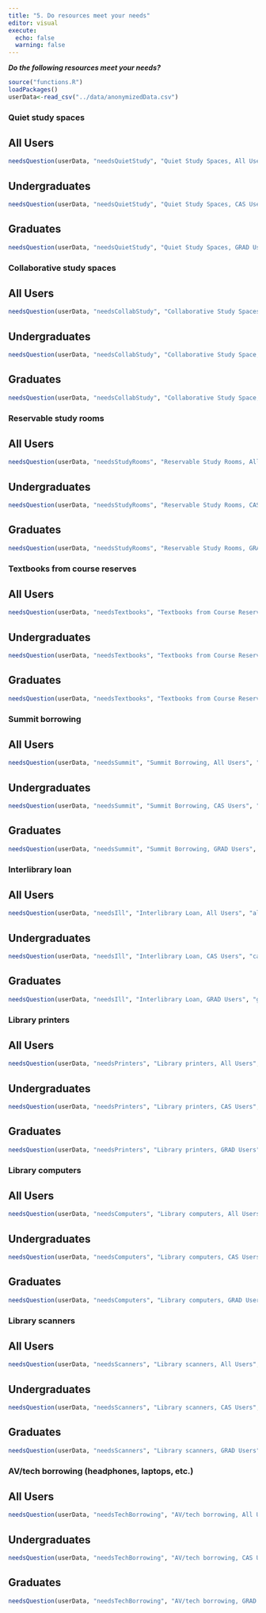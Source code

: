```yaml
---
title: "5. Do resources meet your needs"
editor: visual
execute:
  echo: false
  warning: false
---
```


***Do the following resources meet your needs?***

```r
source("functions.R")
loadPackages()
userData<-read_csv("../data/anonymizedData.csv")
```


### Quiet study spaces
::: panel-tabset
## All Users

```r
needsQuestion(userData, "needsQuietStudy", "Quiet Study Spaces, All Users", "allNeedsQuietStudy.jpg", casOnly=FALSE, gradOnly = FALSE)

```

## Undergraduates

```r
needsQuestion(userData, "needsQuietStudy", "Quiet Study Spaces, CAS Users", "casNeedsQuietStudy.jpg", casOnly=TRUE, gradOnly = FALSE)
```

## Graduates

```r
needsQuestion(userData, "needsQuietStudy", "Quiet Study Spaces, GRAD Users", "gradNeedsQuietStudy.jpg", casOnly=FALSE, gradOnly = TRUE)
```
:::

### Collaborative study spaces
::: panel-tabset
## All Users

```r
needsQuestion(userData, "needsCollabStudy", "Collaborative Study Spaces, All Users", "allNeedsCollabStudy.jpg", casOnly=FALSE, gradOnly = FALSE)

```

## Undergraduates

```r
needsQuestion(userData, "needsCollabStudy", "Collaborative Study Space, CAS Users", "casNeedsCollabStudy.jpg", casOnly=TRUE, gradOnly = FALSE)
```

## Graduates

```r
needsQuestion(userData, "needsCollabStudy", "Collaborative Study Space, GRAD Users", "gradNeedsQuietStudy.jpg", casOnly=FALSE, gradOnly = TRUE)
```
:::

### Reservable study rooms
::: panel-tabset
## All Users

```r
needsQuestion(userData, "needsStudyRooms", "Reservable Study Rooms, All Users", "allNeedsStudyRooms.jpg", casOnly=FALSE, gradOnly = FALSE)

```

## Undergraduates

```r
needsQuestion(userData, "needsStudyRooms", "Reservable Study Rooms, CAS Users", "casNeedsStudyRooms.jpg", casOnly=TRUE, gradOnly = FALSE)
```

## Graduates

```r
needsQuestion(userData, "needsStudyRooms", "Reservable Study Rooms, GRAD Users", "gradNeedsStudyRooms.jpg", casOnly=FALSE, gradOnly = TRUE)
```
:::

### Textbooks from course reserves
::: panel-tabset
## All Users

```r
needsQuestion(userData, "needsTextbooks", "Textbooks from Course Reserves, All Users", "allNeedsTextbooks.jpg", casOnly=FALSE, gradOnly = FALSE)

```

## Undergraduates

```r
needsQuestion(userData, "needsTextbooks", "Textbooks from Course Reserves, CAS Users", "casNeedsTextbooks.jpg", casOnly=TRUE, gradOnly = FALSE)
```

## Graduates

```r
needsQuestion(userData, "needsTextbooks", "Textbooks from Course Reserves, GRAD Users", "gradNeedsTextbooks.jpg", casOnly=FALSE, gradOnly = TRUE)
```
:::

### Summit borrowing
::: panel-tabset
## All Users

```r
needsQuestion(userData, "needsSummit", "Summit Borrowing, All Users", "allNeedsSummit.jpg", casOnly=FALSE, gradOnly = FALSE)

```

## Undergraduates

```r
needsQuestion(userData, "needsSummit", "Summit Borrowing, CAS Users", "casNeedsSummit.jpg", casOnly=TRUE, gradOnly = FALSE)
```

## Graduates

```r
needsQuestion(userData, "needsSummit", "Summit Borrowing, GRAD Users", "gradNeedsSummit.jpg", casOnly=FALSE, gradOnly = TRUE)
```
:::

### Interlibrary loan
::: panel-tabset
## All Users

```r
needsQuestion(userData, "needsIll", "Interlibrary Loan, All Users", "allNeedsIll.jpg", casOnly=FALSE, gradOnly = FALSE)

```

## Undergraduates

```r
needsQuestion(userData, "needsIll", "Interlibrary Loan, CAS Users", "casNeedsIll.jpg", casOnly=TRUE, gradOnly = FALSE)
```

## Graduates

```r
needsQuestion(userData, "needsIll", "Interlibrary Loan, GRAD Users", "gradNeedsIll.jpg", casOnly=FALSE, gradOnly = TRUE)
```
:::

### Library printers
::: panel-tabset
## All Users

```r
needsQuestion(userData, "needsPrinters", "Library printers, All Users", "allNeedsPrinters.jpg", casOnly=FALSE, gradOnly = FALSE)

```

## Undergraduates

```r
needsQuestion(userData, "needsPrinters", "Library printers, CAS Users", "casNeedsPrinters.jpg", casOnly=TRUE, gradOnly = FALSE)
```

## Graduates

```r
needsQuestion(userData, "needsPrinters", "Library printers, GRAD Users", "gradNeedsPrinters.jpg", casOnly=FALSE, gradOnly = TRUE)
```
:::

### Library computers
::: panel-tabset
## All Users

```r
needsQuestion(userData, "needsComputers", "Library computers, All Users", "allNeedsComputers.jpg", casOnly=FALSE, gradOnly = FALSE)

```

## Undergraduates

```r
needsQuestion(userData, "needsComputers", "Library computers, CAS Users", "casNeedsComputers.jpg", casOnly=TRUE, gradOnly = FALSE)
```

## Graduates

```r
needsQuestion(userData, "needsComputers", "Library computers, GRAD Users", "gradNeedsComputers.jpg", casOnly=FALSE, gradOnly = TRUE)
```
:::

### Library scanners
::: panel-tabset
## All Users

```r
needsQuestion(userData, "needsScanners", "Library scanners, All Users", "allNeedsScanners.jpg", casOnly=FALSE, gradOnly = FALSE)

```

## Undergraduates

```r
needsQuestion(userData, "needsScanners", "Library scanners, CAS Users", "casNeedsScanners.jpg", casOnly=TRUE, gradOnly = FALSE)
```

## Graduates

```r
needsQuestion(userData, "needsScanners", "Library scanners, GRAD Users", "gradNeedsScanners.jpg", casOnly=FALSE, gradOnly = TRUE)
```
:::

### AV/tech borrowing (headphones, laptops, etc.)
::: panel-tabset
## All Users

```r
needsQuestion(userData, "needsTechBorrowing", "AV/tech borrowing, All Users", "allNeedsTechBorrowing.jpg", casOnly=FALSE, gradOnly = FALSE)

```

## Undergraduates

```r
needsQuestion(userData, "needsTechBorrowing", "AV/tech borrowing, CAS Users", "casNeedsTechBorrowing.jpg", casOnly=TRUE, gradOnly = FALSE)
```

## Graduates

```r
needsQuestion(userData, "needsTechBorrowing", "AV/tech borrowing, GRAD Users", "gradNeedsTechBorrowing.jpg", casOnly=FALSE, gradOnly = TRUE)
```
:::
